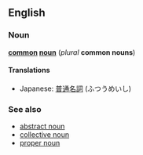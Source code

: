 ==English==
===Noun===
'''[[common]] [[noun]]''' (''plural'' '''common nouns''')

====Translations====
*Japanese: [[普通名詞]] (ふつうめいし)

===See also===
*[[abstract noun]]
*[[collective noun]]
*[[proper noun]]